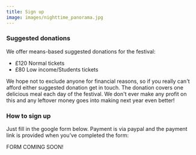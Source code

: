 ```yaml
---
title: Sign up
image: images/nighttime_panorama.jpg
---
```

<!--StartFragment-->

### Suggested donations

We offer means-based suggested donations for the festival:

* £120 Normal tickets
* £80 Low income/Students tickets

We hope not to exclude anyone for financial reasons, so if you really can't afford either suggested donation get in touch. T﻿he donation covers one delicious meal each day of the festival. We don't ever make any profit on this and any leftover money goes into making next year even better! 

### How to sign up

Just fill in the google form below. Payment is via paypal and the payment link is provided when you’ve completed the form:

F﻿ORM COMING SOON!

<!--EndFragment-->